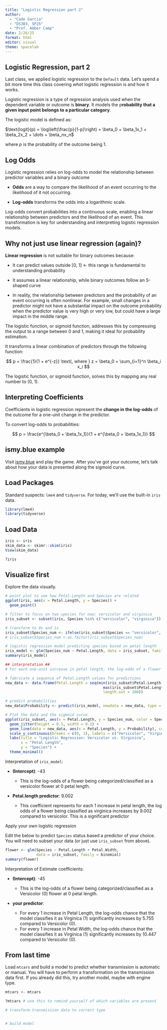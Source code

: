 ```yaml
---
title: "Logistic Regression part 2"
author: 
  - "Cade Garcia"
  - "DS303, SP25"
  - "Prof. Amber Camp"
date: 2/26/25
format: html
editor: visual
theme: spacelab
---
```


## Logistic Regression, part 2

Last class, we applied logistic regression to the `Default` data. Let's spend a bit more time this class covering *what* logistic regression is and how it works.

Logistic regression is a type of regression analysis used when the dependent variable or outcome is **binary**. It models the p**robability that a given input point belongs to a particular category**.

The logistic model is defined as:

$\text{logit}(p) = \log\left(\frac{p}{1-p}\right) = \beta_0 + \beta_1x_1 + \beta_2x_2 + \dots + \beta_nx_n$

where $p$ is the probability of the outcome being 1.

## Log Odds

Logistic regression relies on log-odds to model the relationship between predictor variables and a binary outcome

-   **Odds** are a way to compare the likelihood of an event occurring to the likelihood of it not occurring.

-   **Log-odds** transforms the odds into a logarithmic scale.

Log-odds convert probabilities into a continuous scale, enabling a linear relationship between predictors and the likelihood of an event. This transformation is key for understanding and interpreting logistic regression models.

## Why not just use linear regression (again)?

**Linear regression** is not suitable for binary outcomes because:

-   It can predict values outside \[0, 1\] \<- this range is fundamental to understanding probability

-   It assumes a linear relationship, while binary outcomes follow an S-shaped curve

-   In reality, the relationship between predictors and the probability of an event occurring is often nonlinear. For example, small changes in a predictor might not have a substantial impact on the outcome probability when the predictor value is very high or very low, but could have a large impact in the middle range.

The logistic function, or sigmoid function, addresses this by compressing the output to a range between 0 and 1, making it ideal for probability estimation.

It transforms a linear combination of predictors through the following function:

$$ p = \frac{1}{1 + e^{-z}} \text{, where } z = \beta_0 + \sum_{i=1}^n \beta_i x_i $$

The logistic function, or sigmoid function, solves this by mapping any real number to (0, 1).

## Interpreting Coefficients

Coefficients in logistic regression represent the **change in the log-odds** of the outcome for a one-unit change in the predictor.

To convert log-odds to probabilities:

$$ p = \frac{e^{\beta_0 + \beta_1x_1}}{1 + e^{\beta_0 + \beta_1x_1}} $$

## ismy.blue example

Visit [ismy.blue](ismy.blue) and play the game. After you've got your outcome, let's talk about how your data is presented along the sigmoid curve.

## Load Packages

Standard suspects: `lme4` and `tidyverse`. For today, we'll use the built-in `iris` data.

```r
library(lme4)
library(tidyverse)
```

## Load Data

```r
iris <- iris
skim_data <- skimr::skim(iris)
View(skim_data)

?iris
```

## Visualize first

Explore the data visually.

```r
# point plot to see how Petal.Length and Species are related
ggplot(iris, aes(x = Petal.Length, y = Species)) +
  geom_point()

# filter to focus on two species for now: versicolor and virginica
iris_subset <- subset(iris, Species %in% c("versicolor", "virginica"))

# transform to 0s and 1s
iris_subset$Species_num <- ifelse(iris_subset$Species == "versicolor", 0, 1)
# iris_subset$Species_num <-as.factor(iris_subset$Species_num)

# logistic regression model predicting species based on petal length
iris_model <- glm(Species_num ~ Petal.Length, data = iris_subset, family = binomial)
summary(iris_model)

## interpretation ##
# For each one-unit increase in petal length, the log-odds of a flower being classified as "virginica" significantly increases compared to "versicolor."

# fabricate a sequence of Petal.Length values for predictions
new_data <- data.frame(Petal.Length = seq(min(iris_subset$Petal.Length), 
                                            max(iris_subset$Petal.Length), 
                                            length.out = 100))

# predict probabilities
new_data$Probability <- predict(iris_model, newdata = new_data, type = "response")

# Plot the data and the sigmoid curve
ggplot(iris_subset, aes(x = Petal.Length, y = Species_num, color = Species)) +
  geom_jitter(height = 0.1, width = 0.1) + 
  geom_line(data = new_data, aes(x = Petal.Length, y = Probability), color = "black") +
  scale_y_continuous(breaks = c(0, 1), labels = c("Versicolor", "Virginica")) +
  labs(title = "Logistic Regression: Versicolor vs. Virginica",
       x = "Petal Length",
       y = "Species") +
  theme_minimal()

```

Interpretation of `iris_model`:

-   **(Intercept)**: -43

    -   This is the log-odds of a flower being categorized/classified as a versicolor flower at 0 petal length.

-   **Petal.length predictor**: 9.002

    -   This coefficient represents for each 1 increase in petal length, the log odds of a flower being classified as virginica increases by 9.002 compared to versicolor. This is a significant predictor

Apply your own logistic regression

Edit the below to predict `Species` status based a predictor of your choice. You will need to subset your data (or just use `iris_subset` from above).

```r
flower <- glm(Species ~ Petal.Length + Petal.Width, 
              data = iris_subset, family = binomial)
summary(flower)
```

Interpretation of Estimate coefficients:

-   **(Intercept)**: -45

    -   This is the log-odds of a flower being categorized/classified as a Versicolor (0) flower at 0 petal length.

-   **your predictor**:

    -   For every 1 increase in Petal Length, the log-odds chance that the model classifies it as Virginica (1) significantly increases by 5.755 compared to Versicolor (0).
    -   For every 1 increase in Petal Width, the log-odds chance that the model classifies it as Virginica (1) significantly increases by 10.447 compared to Versicolor (0).

## From last time

Load `mtcars` and build a model to predict whether transmission is automatic or manual. You will have to perform a transformation on the transmission data first. If you already did this, try another model, maybe with engine type.

```r
mtcars <- mtcars

?mtcars # use this to remind yourself of which variables are present

# transform transmission data to correct type


# build model
```
